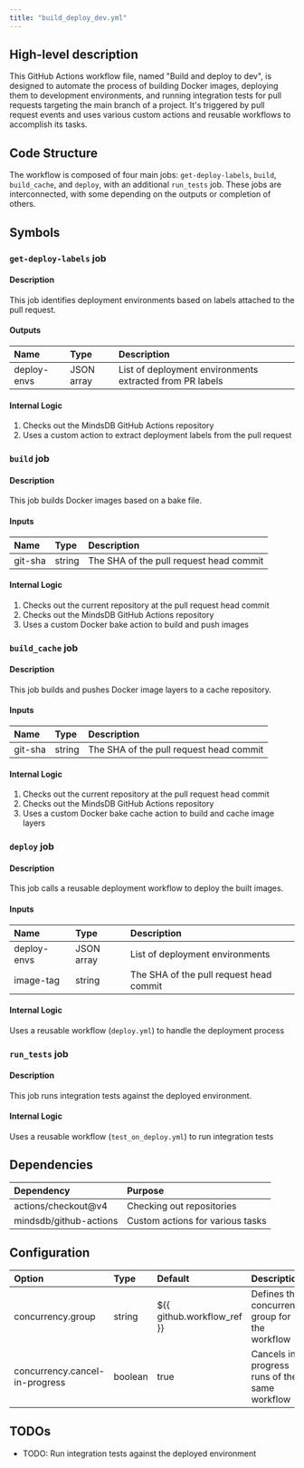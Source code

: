```yaml
---
title: "build_deploy_dev.yml"
---
```


## High-level description
This GitHub Actions workflow file, named "Build and deploy to dev", is designed to automate the process of building Docker images, deploying them to development environments, and running integration tests for pull requests targeting the main branch of a project. It's triggered by pull request events and uses various custom actions and reusable workflows to accomplish its tasks.

## Code Structure
The workflow is composed of four main jobs: `get-deploy-labels`, `build`, `build_cache`, and `deploy`, with an additional `run_tests` job. These jobs are interconnected, with some depending on the outputs or completion of others.

## Symbols

### `get-deploy-labels` job
#### Description
This job identifies deployment environments based on labels attached to the pull request.

#### Outputs
| Name | Type | Description |
|:-----|:-----|:------------|
| deploy-envs | JSON array | List of deployment environments extracted from PR labels |

#### Internal Logic
1. Checks out the MindsDB GitHub Actions repository
2. Uses a custom action to extract deployment labels from the pull request

### `build` job
#### Description
This job builds Docker images based on a bake file.

#### Inputs
| Name | Type | Description |
|:-----|:-----|:------------|
| git-sha | string | The SHA of the pull request head commit |

#### Internal Logic
1. Checks out the current repository at the pull request head commit
2. Checks out the MindsDB GitHub Actions repository
3. Uses a custom Docker bake action to build and push images

### `build_cache` job
#### Description
This job builds and pushes Docker image layers to a cache repository.

#### Inputs
| Name | Type | Description |
|:-----|:-----|:------------|
| git-sha | string | The SHA of the pull request head commit |

#### Internal Logic
1. Checks out the current repository at the pull request head commit
2. Checks out the MindsDB GitHub Actions repository
3. Uses a custom Docker bake cache action to build and cache image layers

### `deploy` job
#### Description
This job calls a reusable deployment workflow to deploy the built images.

#### Inputs
| Name | Type | Description |
|:-----|:-----|:------------|
| deploy-envs | JSON array | List of deployment environments |
| image-tag | string | The SHA of the pull request head commit |

#### Internal Logic
Uses a reusable workflow (`deploy.yml`) to handle the deployment process

### `run_tests` job
#### Description
This job runs integration tests against the deployed environment.

#### Internal Logic
Uses a reusable workflow (`test_on_deploy.yml`) to run integration tests

## Dependencies
| Dependency | Purpose |
|:-----------|:--------|
| actions/checkout@v4 | Checking out repositories |
| mindsdb/github-actions | Custom actions for various tasks |

## Configuration
| Option | Type | Default | Description |
|:-------|:-----|:--------|:------------|
| concurrency.group | string | ${{ github.workflow_ref }} | Defines the concurrency group for the workflow |
| concurrency.cancel-in-progress | boolean | true | Cancels in-progress runs of the same workflow |

## TODOs
- TODO: Run integration tests against the deployed environment